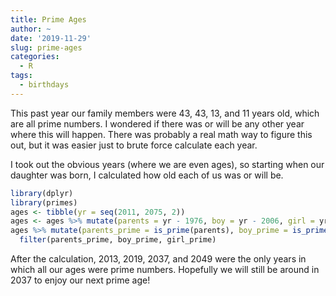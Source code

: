 ```yaml
---
title: Prime Ages
author: ~
date: '2019-11-29'
slug: prime-ages
categories: 
  - R
tags:
  - birthdays
---
```


This past year our family members were 43, 43, 13, and 11 years old, which are all prime numbers. I wondered if there was or will be any other year where this will happen. There was probably a real math way to figure this out, but it was easier just to brute force calculate each year. 

I took out the obvious years (where we are even ages), so starting when our daughter was born, I calculated how old each of us was or will be.

```r
library(dplyr)
library(primes)
ages <- tibble(yr = seq(2011, 2075, 2))
ages <- ages %>% mutate(parents = yr - 1976, boy = yr - 2006, girl = yr - 2008)
ages %>% mutate(parents_prime = is_prime(parents), boy_prime = is_prime(boy), girl_prime = is_prime(girl)) %>%
  filter(parents_prime, boy_prime, girl_prime)
```

After the calculation, 2013, 2019, 2037, and 2049 were the only years in which all our ages were prime numbers. Hopefully we will still be around in 2037 to enjoy our next prime age!